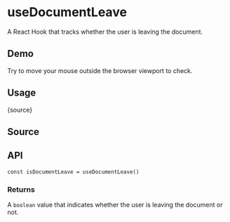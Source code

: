 # useDocumentLeave


<HooksType category="Sensors" />

A React Hook that tracks whether the user is leaving the document.

## Demo

Try to move your mouse outside the browser viewport to check.


<App />

## Usage


<RawCode>{source}</RawCode>

## Source


<Source />

## API

```tsx
const isDocumentLeave = useDocumentLeave()
```

### Returns

A `boolean` value that indicates whether the user is leaving the document or not.
